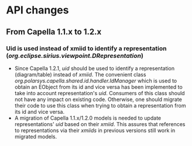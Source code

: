 = API changes =

== From Capella 1.1.x to 1.2.x ==

=== Uid is used instead of xmiid to identify a representation (''org.eclipse.sirius.viewpoint.DRepresentation'') ===
* Since Capella 1.2.1, ''uid'' should be used to identify a representation (diagram/table) instead of ''xmiid''. The convenient class ''org.polarsys.capella.shared.id.handler.IdManager'' which is used to obtain an EObject from its id and vice versa has been implemented to take into account representation's ''uid''. Consumers of this class should not have any impact on existing code. Otherwise, one should migrate their code to use this class when trying to obtain a representation from its id and vice versa.
* A migration of Capella 1.1.x/1.2.0 models is needed to update representations' ''uid'' based on their ''xmiid''. This assures that references to representations via their ''xmiids'' in previous versions still work in migrated models.